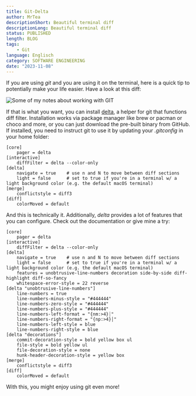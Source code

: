 ```yaml
---
title: Git-Delta
author: MrTea
descriptionShort: Beautiful terminal diff
descriptionLong: Beautiful terminal diff
status: PUBLISHED
length: BLOG
tags:
    - Git
language: Englisch
category: SOFTWARE ENGINEERING
date: "2023-11-08"
---
```


If you are using _git_ and you are using it on the terminal, here is a quick tip to potentially make your life easier. Have a look at this diff:

![Some of my notes about working with GIT](/images/gnu-parallel-delta.webp)

If that is what you want, you can install [delta](https://dandavison.github.io/delta/side-by-side-view.html), a helper for git that functions diff filter. Installation works via package manager like brew or pacman or choco and more, or you can just download the pre-built binary from GitHub. If installed, you need to instruct git to use it by updating your _.gitconfig_ in your home folder:

```
[core]
    pager = delta
[interactive]
    diffFilter = delta --color-only
[delta]
    navigate = true    # use n and N to move between diff sections
    light = false      # set to true if you're in a terminal w/ a light background color (e.g. the default macOS terminal)
[merge]
    conflictstyle = diff3
[diff]
    colorMoved = default
```

And this is technically it. Additionally, _delta_ provides a lot of features that you can configure. Check out the documentation or give mine a try:

```
[core]
    pager = delta
[interactive]
    diffFilter = delta --color-only
[delta]
    navigate = true    # use n and N to move between diff sections
    light = false      # set to true if you're in a terminal w/ a light background color (e.g. the default macOS terminal)
    features = unobtrusive-line-numbers decoration side-by-side diff-highlight diff-so-fancy
    whitespace-error-style = 22 reverse
[delta "unobtrusive-line-numbers"]
    line-numbers = true
    line-numbers-minus-style = "#444444"
    line-numbers-zero-style = "#444444"
    line-numbers-plus-style = "#444444"
    line-numbers-left-format = "{nm:>4}┊"
    line-numbers-right-format = "{np:>4}│"
    line-numbers-left-style = blue
    line-numbers-right-style = blue
[delta "decorations"]
    commit-decoration-style = bold yellow box ul
    file-style = bold yellow ul
    file-decoration-style = none
    hunk-header-decoration-style = yellow box
[merge]
    conflictstyle = diff3
[diff]
    colorMoved = default
```

With this, you might enjoy using git even more!
